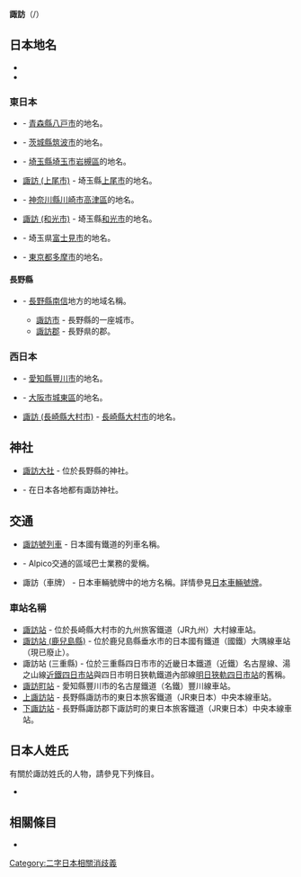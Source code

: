 '''諏訪'''（{{jpn|hg=すわ}}/{{lang|ja|しゅほう}}）

== 日本地名 ==
* {{Translink|ja|諏訪町 (曖昧さ回避)|諏訪町 (消歧義)}}
* {{Translink|ja|諏訪村 (曖昧さ回避)|諏訪村 (消歧義)}}

=== 東日本 ===
* {{Translink|ja|諏訪 (八戸市)|諏訪 (八戶市)}} - [[青森縣|青森縣]][[八戸市|八戸市]]的地名。
* {{Translink|ja|諏訪 (つくば市)|諏訪 (筑波市)}} - [[茨城縣|茨城縣]][[筑波市|筑波市]]的地名。
* {{Translink|ja|諏訪 (さいたま市)|諏訪 (埼玉市)}} - [[埼玉縣|埼玉縣]][[埼玉市|埼玉市]][[岩槻區|岩槻區]]的地名。
* [[諏訪_(上尾市)|諏訪 (上尾市)]] - 埼玉縣[[上尾市|上尾市]]的地名。
* {{Translink|ja|諏訪 (川崎市)}} - [[神奈川縣|神奈川縣]][[川崎市|川崎市]][[高津區|高津區]]的地名。
* [[諏訪_(和光市)|諏訪 (和光市)]] - 埼玉縣[[和光市|和光市]]的地名。
* {{Translink|ja|諏訪 (富士見市)}} - 埼玉県[[富士見市|富士見市]]的地名。
* {{Translink|ja|諏訪 (多摩市)}} - [[東京都|東京都]][[多摩市|多摩市]]的地名。

==== 長野縣 ====
* {{Translink|ja|諏訪地域}} - [[長野縣|長野縣]][[南信|南信]]地方的地域名稱。
** [[諏訪市|諏訪市]] - 長野縣的一座城市。
** [[諏訪郡|諏訪郡]] - 長野県的郡。

=== 西日本 ===
* {{Translink|ja|諏訪 (豊川市)|諏訪 (豐川市)}} - [[愛知縣|愛知縣]][[豐川市|豐川市]]的地名。
* {{Translink|ja|諏訪 (大阪市)}} - [[大阪市|大阪市]][[城東區_(大阪市)|城東區]]的地名。
* [[諏訪_(長崎縣大村市)|諏訪 (長崎縣大村市)]] - [[長崎縣|長崎縣]][[大村市|大村市]]的地名。

== 神社 ==
* [[諏訪大社|諏訪大社]] - 位於長野縣的神社。
* {{Translink|ja|諏訪神社}} - 在日本各地都有諏訪神社。

== 交通 ==
* [[諏訪號列車|諏訪號列車]] - 日本國有鐵道的列車名稱。
* {{Translink|ja|諏訪バス|諏訪巴士}} - Alpico交通的區域巴士業務的愛稱。
* 諏訪（車牌） - 日本車輛號牌中的地方名稱。詳情參見[[日本車輛號牌|日本車輛號牌]]。

=== 車站名稱 ===
* [[諏訪站|諏訪站]] - 位於長崎縣大村市的九州旅客鐵道（JR九州）大村線車站。
* [[諏訪站_(鹿兒島縣)|諏訪站 (鹿兒島縣)]] - 位於鹿兒島縣垂水市的日本國有鐵道（國鐵）大隅線車站（現已廢止）。
* 諏訪站 (三重縣) - 位於三重縣四日市市的近畿日本鐵道（近鐵）名古屋線、湯之山線[[近鐵四日市站|近鐵四日市站]]與四日市明日狹軌鐵道內部線[[近鐵四日市站|明日狹軌四日市站]]的舊稱。
* [[諏訪町站|諏訪町站]] - 愛知縣豐川市的名古屋鐵道（名鐵）豐川線車站。
* [[上諏訪站|上諏訪站]] - 長野縣諏訪市的東日本旅客鐵道（JR東日本）中央本線車站。
* [[下諏訪站|下諏訪站]] - 長野縣諏訪郡下諏訪町的東日本旅客鐵道（JR東日本）中央本線車站。

== 日本人姓氏 ==
有關於諏訪姓氏的人物，請參見下列條目。
* {{Translink|ja|諏訪氏}}

== 相關條目 ==
* {{Prefix}}
{{aimai}}
[[Category:二字日本相關消歧義|Category:二字日本相關消歧義]]